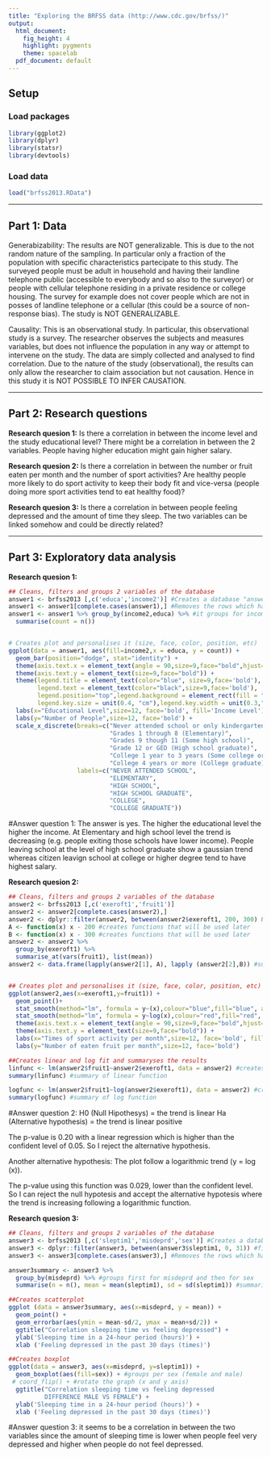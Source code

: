---
title: "Exploring the BRFSS data (http://www.cdc.gov/brfss/)"
output:
  html_document:
    fig_height: 4
    highlight: pygments
    theme: spacelab
  pdf_document: default
---

## Setup

### Load packages

```{r load-packages, message = FALSE}
library(ggplot2)
library(dplyr)
library(statsr)
library(devtools)
```

### Load data


```{r load-data}
load("brfss2013.RData")
```

* * *

## Part 1: Data
Generabizability: The results are NOT generalizable. This is due to the not random nature of the sampling. In particular only a fraction of the population with specific characteristics partecipate to this study. The surveyed people must be adult in household and having their landline telephone public (accessible to everybody and so also to the surveyor) or people with cellular telephone residing in a private residence or college housing. The survey for example does not cover people which are not in posses of landline telephone or a cellular (this could be a source of non-response bias). The study is NOT GENERALIZABLE. 

Causality: This is an observational study. In particular, this observational study is a survey. The researcher observes the subjects and measures variables, but does not influence the population in any way or attempt to intervene on the study. The data are simply collected and analysed to find correlation. Due to the nature of the study (observational), the results can only allow the researcher to claim association but not causation. Hence in this study it is NOT POSSIBLE TO INFER CAUSATION.


* * *

## Part 2: Research questions

**Research quesion 1:**
Is there a correlation in between the income level and the study educational level? There might be a correlation in between the 2 variables. People having higher education might gain higher salary.


**Research quesion 2:**
Is there a correlation in between the number or fruit eaten per month and the number of sport activities? Are healthy people more likely to do sport activity to keep their body fit and vice-versa (people doing more sport activities tend to eat healthy food)?


**Research quesion 3:**
Is there a correlation in between people feeling depressed and the amount of time they sleep. The two variables can be linked somehow and could be directly related?

* * *

## Part 3: Exploratory data analysis

**Research quesion 1:**

```{r}

## Cleans, filters and groups 2 variables of the database
answer1 <- brfss2013 [,c('educa','income2')] #Creates a database "answer3" with only 2 columns from the main db
answer1 <- answer1[complete.cases(answer1),] #Removes the rows which have NA values
answer1 <- answer1 %>% group_by(income2,educa) %>% #it groups for income2 first and educa afterwards
  summarise(count = n())


# Creates plot and personalises it (size, face, color, position, etc)
ggplot(data = answer1, aes(fill=income2,x = educa, y = count)) +
  geom_bar(position="dodge", stat="identity") +
  theme(axis.text.x = element_text(angle = 90,size=9,face="bold",hjust=0.95,vjust=0.4)) +
  theme(axis.text.y = element_text(size=9,face="bold")) +
  theme(legend.title = element_text(color="blue", size=9,face='bold'),
        legend.text = element_text(color="black",size=9,face='bold'),
        legend.position="top",legend.background = element_rect(fill = "gray"),
        legend.key.size = unit(0.4, "cm"),legend.key.width = unit(0.3,"cm")) +
  labs(x="Educational Level",size=12, face='bold', fill='Income Level') +
  labs(y="Number of People",size=12, face='bold') + 
  scale_x_discrete(breaks=c("Never attended school or only kindergarten", #Rename column names
                            "Grades 1 through 8 (Elementary)",
                            "Grades 9 though 11 (Some high school)",
                            "Grade 12 or GED (High school graduate)",
                            "College 1 year to 3 years (Some college or technical school)",
                            "College 4 years or more (College graduate)"),
                   labels=c("NEVER ATTENDED SCHOOL",
                            "ELEMENTARY",
                            "HIGH SCHOOL",
                            "HIGH SCHOOL GRADUATE",
                            "COLLEGE",
                            "COLLEGE GRADUATE"))

```

#Answer question 1:
The answer is yes. The higher the educational level the higher the income. At Elementary and high school level the trend is decreasing (e.g. people exiting those schools have lower income). People leaving school at the level of high school graduate show a gaussian trend whereas citizen leavign school at college or higher degree tend to have highest salary.

**Research quesion 2:**

```{r}

## Cleans, filters and groups 2 variables of the database
answer2 <- brfss2013 [,c('exeroft1','fruit1')]
answer2 <- answer2[complete.cases(answer2),]
answer2 <- dplyr::filter(answer2, between(answer2$exeroft1, 200, 300) & between(answer2$fruit1,300,400)) #filters numbers in between 200 and 300 for column 1 and 300 and 400 for column 2.
A <- function(x) x - 200 #creates functions that will be used later 
B <- function(x) x - 300 #creates functions that will be used later 
answer2 <- answer2 %>%
  group_by(exeroft1) %>%
  summarise_at(vars(fruit1), list(mean))
answer2 <- data.frame(lapply(answer2[1], A), lapply (answer2[2],B)) #subtracts the value of 200 from column 1 and 300 from column 2. This is done because the 200 and 300 are prefix of the actual value. 301 means 1 fruit eaten per monht. 302 means 2 fruits eaten per month and so on. 


## Creates plot and personalises it (size, face, color, position, etc)
ggplot(answer2,aes(x=exeroft1,y=fruit1)) +
  geom_point()+ 
  stat_smooth(method="lm", formula = y~(x),colour="blue",fill="blue", alpha = 0.1) +
  stat_smooth(method="lm", formula = y~log(x),colour="red",fill="red", alpha = 0.1) +
  theme(axis.text.x = element_text(angle = 90,size=9,face="bold",hjust=0.95,vjust=0.4)) +
  theme(axis.text.y = element_text(size=9,face="bold")) +
  labs(x="Times of sport activity per month",size=12, face='bold', fill='Income Level') +
  labs(y="Number of eaten fruit per month",size=12, face='bold')

##Creates linear and log fit and summaryses the results
linfunc <- lm(answer2$fruit1~answer2$exeroft1, data = answer2) #creates linear function
summary(linfunc) #summary of linear function

logfunc <- lm(answer2$fruit1~log(answer2$exeroft1), data = answer2) #creates log function
summary(logfunc) #summary of log function

```

#Answer question 2:
H0 (Null Hipothesys) = the trend is linear
Ha (Alternative hypothesis) = the trend is linear positive

The p-value is 0.20 with a linear regression which is higher than the confident level of 0.05. So I reject the alternative hypothesis. 

Another alternative hypothesis: The plot follow a logarithmic trend (y = log (x)).

The p-value using this function was 0.029, lower than the confident level. So I can reject the null hypotesis and accept the alternative hypotesis where the trend is increasing following a logarithmic function.


**Research quesion 3:**

```{r}

## Cleans, filters and groups 2 variables of the database
answer3 <- brfss2013 [,c('sleptim1','misdeprd','sex')] #Creates a database "answer3" with only 2 columns from the main db
answer3 <- dplyr::filter(answer3, between(answer3$sleptim1, 0, 31)) #filters numbers in between 200 and 300 for column 1 and 300 and 400 for column 2.
answer3 <- answer3[complete.cases(answer3),] #Removes the rows which have NA values

answer3summary <- answer3 %>%
  group_by(misdeprd) %>% #groups first for misdeprd and then for sex
  summarise(n = n(), mean = mean(sleptim1), sd = sd(sleptim1)) #summarises the data and calculates the mean for sleptim1

##Creates scatterplot
ggplot (data = answer3summary, aes(x=misdeprd, y = mean)) +
  geom_point() +
  geom_errorbar(aes(ymin = mean-sd/2, ymax = mean+sd/2)) +
  ggtitle("Correlation sleeping time vs feeling depressed") + 
  ylab('Sleeping time in a 24-hour period (hours)') + 
  xlab ('Feeling depressed in the past 30 days (times)')

##Creates boxplot
ggplot(data = answer3, aes(x=misdeprd, y=sleptim1)) + 
  geom_boxplot(aes(fill=sex)) + #groups per sex (female and male)
 # coord_flip() + #rotate the graph (x and y axis)
  ggtitle("Correlation sleeping time vs feeling depressed
          DIFFERENCE MALE VS FEMALE") + 
  ylab('Sleeping time in a 24-hour period (hours)') + 
  xlab ('Feeling depressed in the past 30 days (times)') 

```

#Answer question 3: 
it seems to be a correlation in between the two variables since the amount of sleeping time is lower when people feel very depressed and higher when people do not feel depressed.

